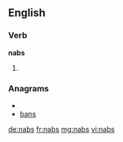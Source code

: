 ==English==

===Verb===
'''nabs'''

# {{past of|[[nab]]}}

===Anagrams===
* {{alphagram|abns}}
* [[bans#English|bans]]

[[de:nabs]]
[[fr:nabs]]
[[mg:nabs]]
[[vi:nabs]]